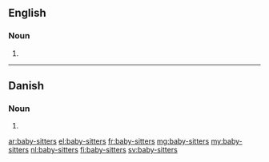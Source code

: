 {{also|babysitters|baby sitters}}
==English==

===Noun===
{{head|en|plural}}

# {{plural of|baby-sitter|lang=en}}
----
==Danish==
===Noun===
{{head|da|noun form}}
# {{genitive singular indefinite of|baby-sitter|lang=da}}

[[ar:baby-sitters]]
[[el:baby-sitters]]
[[fr:baby-sitters]]
[[mg:baby-sitters]]
[[my:baby-sitters]]
[[nl:baby-sitters]]
[[fi:baby-sitters]]
[[sv:baby-sitters]]